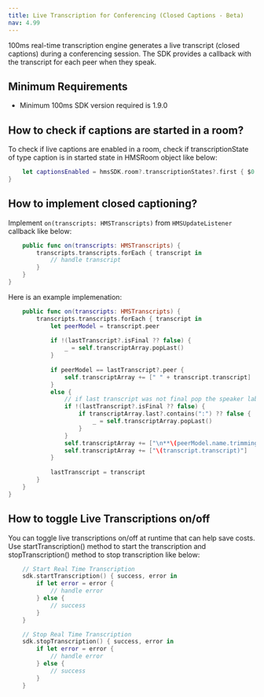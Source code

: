```yaml
---
title: Live Transcription for Conferencing (Closed Captions - Beta)
nav: 4.99
---
```


100ms real-time transcription engine generates a live transcript (closed captions) during a conferencing session. 
The SDK provides a callback with the transcript for each peer when they speak.

## Minimum Requirements

- Minimum 100ms SDK version required is 1.9.0

## How to check if captions are started in a room?

To check if live captions are enabled in a room, check if transcriptionState of type caption is in started state in HMSRoom object like below:

```swift
    let captionsEnabled = hmsSDK.room?.transcriptionStates?.first { $0.state == HMSTranscriptionStatus.started } != nil
}
```

## How to implement closed captioning?

Implement `on(transcripts: HMSTranscripts)` from `HMSUpdateListener` callback like below:

```swift
    public func on(transcripts: HMSTranscripts) {
        transcripts.transcripts.forEach { transcript in
            // handle transcript
        }
    }
}
```

Here is an example implemenation:

```swift
    public func on(transcripts: HMSTranscripts) {
        transcripts.transcripts.forEach { transcript in
            let peerModel = transcript.peer
            
            if !(lastTranscript?.isFinal ?? false) {
                _ = self.transcriptArray.popLast()
            }
            
            if peerModel == lastTranscript?.peer {
                self.transcriptArray += [" " + transcript.transcript]
            }
            else {
                // if last transcript was not final pop the speaker label as well
                if !(lastTranscript?.isFinal ?? false) {
                    if transcriptArray.last?.contains(":") ?? false {
                        _ = self.transcriptArray.popLast()
                    }
                }
                self.transcriptArray += ["\n**\(peerModel.name.trimmingCharacters(in: .whitespacesAndNewlines)):** "]
                self.transcriptArray += ["\(transcript.transcript)"]
            }
            
            lastTranscript = transcript
        }
    }
}
```

## How to toggle Live Transcriptions on/off
You can toggle live transcriptions on/off at runtime that can help save costs. Use startTranscription() method to start the transcription and stopTranscription() method to stop transcription like below:
```swift
    // Start Real Time Transcription
    sdk.startTranscription() { success, error in
        if let error = error {
            // handle error
        } else {
            // success
        }
    }

    // Stop Real Time Transcription
    sdk.stopTranscription() { success, error in
        if let error = error {
            // handle error
        } else {
            // success
        }
    }
```

